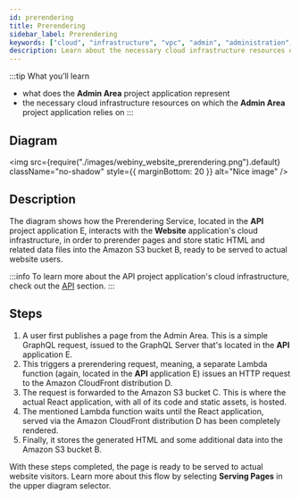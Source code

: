 ```yaml
---
id: prerendering
title: Prerendering
sidebar_label: Prerendering
keywords: ["cloud", "infrastructure", "vpc", "admin", "administration", "lambda", "database", "s3", "storage", "diagram"]
description: Learn about the necessary cloud infrastructure resources on which the Admin Area project application relies on.
---
```



:::tip What you’ll learn

- what does the **Admin Area** project application represent
- the necessary cloud infrastructure resources on which the **Admin Area** project application relies on
:::

## Diagram

<!-- vale off -->

<img
  src={require("./images/webiny_website_prerendering.png").default}
  className="no-shadow"
  style={{ marginBottom: 20 }}
  alt="Nice image"
/>

<!-- vale on -->

## Description

The diagram shows how the Prerendering Service, located in the **API** project application <diagram-letter>E</diagram-letter>, interacts with the **Website** application's cloud infrastructure, in order to prerender pages and store static HTML and related data files into the Amazon S3 bucket <diagram-letter>B</diagram-letter>, ready to be served to actual website users.

:::info
To learn more about the API project application's cloud infrastructure, check out the [API](/docs/key-topics/cloud-infrastructure/api/overview) section.
:::

## Steps

1. A user first publishes a page from the Admin Area. This is a simple GraphQL request, issued to the GraphQL Server that's located in the **API** application <diagram-letter>E</diagram-letter>.
2. This triggers a prerendering request, meaning, a separate Lambda function (again, located in the **API** application <diagram-letter>E</diagram-letter>) issues an HTTP request to the Amazon CloudFront distribution <diagram-letter>D</diagram-letter>.
3. The request is forwarded to the Amazon S3 bucket <diagram-letter>C</diagram-letter>. This is where the actual React application, with all of its code and static assets, is hosted.
4. The mentioned Lambda function waits until the React application, served via the Amazon CloudFront distribution <diagram-letter>D</diagram-letter> has been completely rendered.
5. Finally, it stores the generated HTML and some additional data into the Amazon S3 bucket <diagram-letter>B</diagram-letter>.

With these steps completed, the page is ready to be served to actual website visitors. Learn more about this flow by selecting **Serving Pages** in the upper diagram selector.

